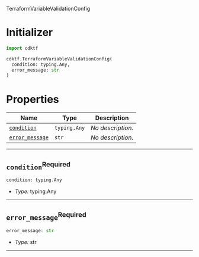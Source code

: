 TerraformVariableValidationConfig <a name="TerraformVariableValidationConfig" id="cdktf.TerraformVariableValidationConfig"></a>

# Initializer <a name="Initializer" id="cdktf.TerraformVariableValidationConfig.Initializer"></a>

```python
import cdktf

cdktf.TerraformVariableValidationConfig(
  condition: typing.Any,
  error_message: str
)
```

# Properties <a name="Properties" id="Properties"></a>

| **Name** | **Type** | **Description** |
| --- | --- | --- |
| <code><a href="#cdktf.TerraformVariableValidationConfig.property.condition">condition</a></code> | <code>typing.Any</code> | *No description.* |
| <code><a href="#cdktf.TerraformVariableValidationConfig.property.errorMessage">error_message</a></code> | <code>str</code> | *No description.* |

---

## `condition`<sup>Required</sup> <a name="condition" id="cdktf.TerraformVariableValidationConfig.property.condition"></a>

```python
condition: typing.Any
```

- *Type:* typing.Any

---

## `error_message`<sup>Required</sup> <a name="error_message" id="cdktf.TerraformVariableValidationConfig.property.errorMessage"></a>

```python
error_message: str
```

- *Type:* str

---
